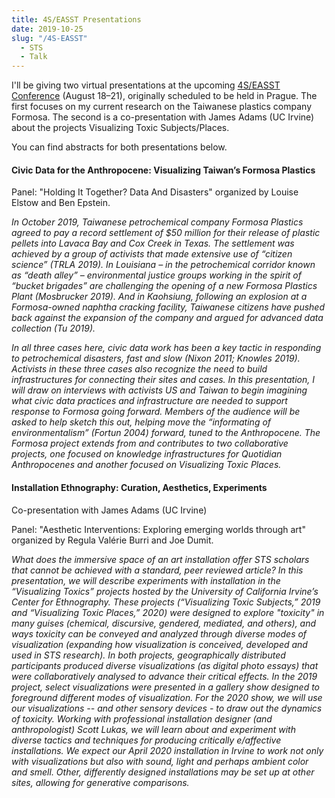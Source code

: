 ```yaml
---
title: 4S/EASST Presentations
date: 2019-10-25
slug: "/4S-EASST"
  - STS
  - Talk
---
```


I'll be giving two virtual presentations at the upcoming [4S/EASST Conference](https://www.easst4s2020prague.org/) (August 18–21), originally scheduled to be held in Prague. The first focuses on my current research on the Taiwanese plastics company Formosa. The second is a co-presentation with James Adams (UC Irvine) about the projects Visualizing Toxic Subjects/Places.

You can find abstracts for both presentations below.

#### **Civic Data for the Anthropocene: Visualizing Taiwan’s Formosa Plastics**

Panel: "Holding It Together? Data And Disasters" organized by Louise Elstow and Ben Epstein.

*In October 2019, Taiwanese petrochemical company Formosa Plastics agreed to pay a record settlement of $50 million for their release of plastic pellets into Lavaca Bay and Cox Creek in Texas. The settlement was achieved by a group of activists that made extensive use of “citizen science” (TRLA 2019). In Louisiana – in the petrochemical corridor known as “death alley” – environmental justice groups working in the spirit of “bucket brigades” are challenging the opening of a new Formosa Plastics Plant (Mosbrucker 2019). And in Kaohsiung, following an explosion at a Formosa-owned naphtha cracking facility, Taiwanese citizens have pushed back against the expansion of the company and argued for advanced data collection (Tu 2019).*

*In all three cases here, civic data work has been a key tactic in responding to petrochemical disasters, fast and slow (Nixon 2011; Knowles 2019). Activists in these three cases also recognize the need to build infrastructures for connecting their sites and cases. In this presentation, I will draw on interviews with activists US and Taiwan to begin imagining what civic data practices and infrastructure are needed to support response to Formosa going forward. Members of the audience will be asked to help sketch this out, helping move the “informating of environmentalism” (Fortun 2004) forward, tuned to the Anthropocene. The Formosa project extends from and contributes to two collaborative projects, one focused on knowledge infrastructures for Quotidian Anthropocenes and another focused on Visualizing Toxic Places.*

#### Installation Ethnography: Curation, Aesthetics, Experiments

Co-presentation with James Adams (UC Irvine)

Panel: "Aesthetic Interventions: Exploring emerging worlds through art" organized by Regula Valérie Burri and Joe Dumit.

*What does the immersive space of an art installation offer STS scholars that cannot be achieved with a standard, peer reviewed article? In this presentation, we will describe experiments with installation in the “Visualizing Toxics” projects hosted by the University of California Irvine’s Center for Ethnography. These projects (“Visualizing Toxic Subjects,” 2019 and “Visualizing Toxic Places,” 2020) were designed to explore "toxicity" in many guises (chemical, discursive, gendered, mediated, and others), and ways toxicity can be conveyed and analyzed through diverse modes of visualization (expanding how visualization is conceived, developed and used in STS research). In both projects, geographically distributed participants produced diverse visualizations (as digital photo essays) that were collaboratively analysed to advance their critical effects. In the 2019 project, select visualizations were presented in a gallery show designed to foreground different modes of visualization. For the 2020 show, we will use our visualizations -- and other sensory devices - to draw out the dynamics of toxicity. Working with professional installation designer (and anthropologist) Scott Lukas, we will learn about and experiment with diverse tactics and techniques for producing critically e/affective installations. We expect our April 2020 installation in Irvine to work not only with visualizations but also with sound, light and perhaps ambient color and smell. Other, differently designed installations may be set up at other sites, allowing for generative comparisons.*
